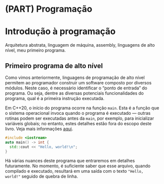 # (PART) Programação {-}

# Introdução à programação

Arquitetura abstrata, linguagem de máquina, assembly, linguagens de alto nível, meu primeiro programa.

## Primeiro programa de alto nível

Como vimos anteriormente, linguagens de programação de alto nível permitem ao
programador construir um software composto por diversos módulos. Neste caso, é
necessário identificar o "ponto de entrada" do programa. Ou seja, dentre as
diversas potenciais funcionalidades do programa, qual é a primeira instrução
executada.

Em C++20, o início do programa ocorre na função `main`. Esta é a função que o
sistema operacional invoca quando o programa é executado — outras rotinas podem
ser executadas antes da `main`, por exemplo, para inicializar variáveis
globais; no entanto, estes detalhes estão fora do escopo deste livro. Veja mais
informações [aqui](https://en.cppreference.com/w/cpp/language/main_function).

```cpp
#include <iostream>
auto main() -> int {
  std::cout << "Hello, world!\n";
}
```

Há várias nuances deste programa que entraremos em detalhes futuramente. No
momento, é suficiente saber que esse arquivo, quando compilado e executado,
resultará em uma saída com o texto `"Hello, world!"` seguido de quebra de linha.

